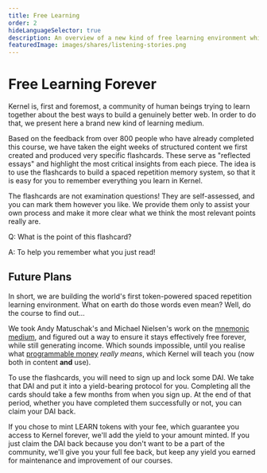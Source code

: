 ```yaml
---
title: Free Learning
order: 2
hideLanguageSelector: true
description: An overview of a new kind of free learning environment which still creates income.
featuredImage: images/shares/listening-stories.png
---
```


# Free Learning Forever

Kernel is, first and foremost, a community of human beings trying to learn together about the best ways to build a genuinely better web. In order to do that, we present here a brand new kind of learning medium. 

Based on the feedback from over 800 people who have already completed this course, we have taken the eight weeks of structured content we first created and produced very specific flashcards. These serve as "reflected essays" and highlight the most critical insights from each piece. The idea is to use the flashcards to build a spaced repetition memory system, so that it is easy for you to remember everything you learn in Kernel.

The flashcards are not examination questions! They are self-assessed, and you can mark them however you like. We provide them only to assist your own process and make it more clear what we think the most relevant points really are. 

<Flash>

<Card>

Q: What is the point of this flashcard?

A: To help you remember what you just read!

</Card>

</Flash>

## Future Plans

In short, we are building the world's first token-powered spaced repetition learning environment. What on earth do those words even mean? Well, do the course to find out... 

We took Andy Matuschak's and Michael Nielsen's work on the [mnemonic medium](/learn/module-3/remember), and figured out a way to ensure it stays effectively free forever, while still generating income. Which sounds impossible, until you realise what [programmable money](/learn/module-2/engineering) _really means_, which Kernel will teach you (now both in content **and** use). 

To use the flashcards, you will need to sign up and lock some DAI. We take that DAI and put it into a yield-bearing protocol for you. Completing all the cards should take a few months from when you sign up. At the end of that period, whether you have completed them successfully or not, you can claim your DAI back. 

If you chose to mint LEARN tokens with your fee, which guarantee you access to Kernel forever, we'll add the yield to your amount minted. If you just claim the DAI back because you don't want to be a part of the community, we'll give you your full fee back, but keep any yield you earned for maintenance and improvement of our courses.